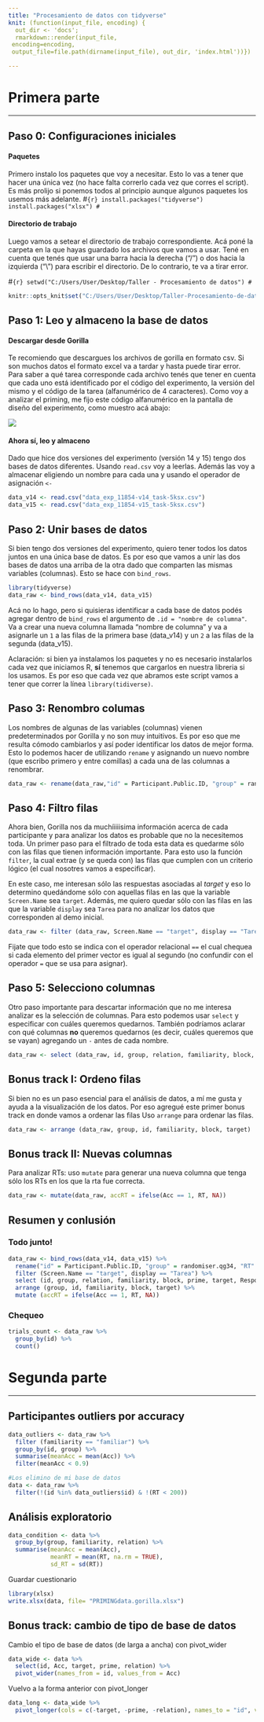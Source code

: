 ```yaml
---
title: "Procesamiento de datos con tidyverse"
knit: (function(input_file, encoding) {
  out_dir <- 'docs';
  rmarkdown::render(input_file,
 encoding=encoding,
 output_file=file.path(dirname(input_file), out_dir, 'index.html'))})

---
```

# **Primera parte** 

----------------

## **Paso 0: Configuraciones iniciales**  

#### **Paquetes**
Primero instalo los paquetes que voy a necesitar. Esto lo vas a tener que hacer una única vez (no hace falta correrlo cada vez que corres el script). Es más prolijo si ponemos todos al principio aunque algunos paquetes los usemos más adelante. 
#```{r}
install.packages("tidyverse")
install.packages("xlsx")
#```

#### **Directorio de trabajo**
Luego vamos a setear el directorio de trabajo correspondiente. Acá poné la carpeta en la que hayas guardado los archivos que vamos a usar. Tené en cuenta que tenés que usar una barra hacia la derecha ("/") o dos hacia la izquierda ("\\") para escribir el directorio. De lo contrario, te va a tirar error.  

#```{r}
setwd("C:/Users/User/Desktop/Taller - Procesamiento de datos")
#```


```r
knitr::opts_knit$set("C:/Users/User/Desktop/Taller-Procesamiento-de-datos")
```



## **Paso 1: Leo y almaceno la base de datos** 

#### **Descargar desde Gorilla**
Te recomiendo que descargues los archivos de gorilla en formato csv. Si son muchos datos el formato excel va a tardar y hasta puede tirar error. Para saber a qué tarea corresponde cada archivo tenés que tener en cuenta que cada uno está identificado por el código del experimento, la versión del mismo y el código de la tarea (alfanumérico de 4 caracteres). Como voy a analizar el priming, me fijo este código alfanumérico en la pantalla de diseño del experimento, como muestro acá abajo: 

![](Archivos_gorilla.png)

#### **Ahora sí, leo y almaceno**
Dado que hice dos versiones del experimento (versión 14 y 15) tengo dos bases de datos diferentes. Usando `read.csv` voy a leerlas. Además las voy a almacenar eligiendo un nombre para cada una y usando el operador de asignación `<-`
```r
data_v14 <- read.csv("data_exp_11854-v14_task-5ksx.csv")
data_v15 <- read.csv("data_exp_11854-v15_task-5ksx.csv")
```


## **Paso 2: Unir bases de datos**

Si bien tengo dos versiones del experimento, quiero tener todos los datos juntos en una única base de datos. Es por eso que vamos a unir las dos bases de datos una arriba de la otra dado que comparten las mismas variables (columnas). Esto se hace con `bind_rows`. 
```r
library(tidyverse)
data_raw <- bind_rows(data_v14, data_v15)
```
Acá no lo hago, pero si quisieras identificar a cada base de datos podés agregar dentro de `bind_rows` el argumento de `.id = "nombre de columna"`. Va a crear una nueva columna llamada "nombre de columna" y va a asignarle un `1` a las filas de la primera base (data_v14) y un `2` a las filas de la segunda (data_v15). 

Aclaración: si bien ya instalamos los paquetes y no es necesario instalarlos cada vez que iniciamos R, **sí** tenemos que cargarlos en nuestra libreria si los usamos. Es por eso que cada vez que abramos este script vamos a tener que correr la línea `library(tidiverse)`.  

## **Paso 3: Renombro columas**

Los nombres de algunas de las variables (columnas) vienen predeterminados por Gorilla y no son muy intuitivos. Es por eso que me resulta cómodo cambiarlos y así poder identificar los datos de mejor forma. Esto lo podemos hacer de utilizando `rename` y asignando un nuevo nombre (que escribo primero y entre comillas) a cada una de las columnas a renombrar. 
```r
data_raw <- rename(data_raw,"id" = Participant.Public.ID, "group" = randomiser.qg34, "RT" = Reaction.Time, "Acc" = Correct, "relation" = primeType, "familiarity" = trialType, "block" = 	block_testingSR) 
```

## **Paso 4: Filtro filas** 

Ahora bien, Gorilla nos da muchíiiiisima información acerca de cada participante y para analizar los datos es probable que no la necesitemos toda. Un primer paso para el filtrado de toda esta data es quedarme sólo con las filas que tienen información importante. Para esto uso la función `filter`, la cual extrae (y se queda con) las filas que cumplen con un criterio lógico (el cual nosotres vamos a especificar).

En este caso, me interesan sólo las respuestas asociadas al *target* y eso lo determino quedándome sólo con aquellas filas en las que la variable `Screen.Name` sea `target`. Además, me quiero quedar sólo con las filas en las que la variable `display` sea `Tarea` para no analizar los datos  que corresponden al demo inicial.  
```r
data_raw <- filter (data_raw, Screen.Name == "target", display == "Tarea") 
```

Fijate que todo esto se indica con el operador relacional `==` el cual chequea si cada elemento del primer vector es igual al segundo (no confundir con el operador `=` que se usa para asignar).  



## **Paso 5: Selecciono columnas**
Otro paso importante para descartar información que no me interesa analizar es la selección de columnas. Para esto podemos usar `select` y especificar con cuáles queremos quedarnos. También podríamos aclarar con qué columnas **no** queremos quedarnos (es decir, cuáles queremos que se vayan) agregando un `-` antes de cada nombre. 
```r
data_raw <- select (data_raw, id, group, relation, familiarity, block, prime, target, Response, Acc, RT) 
```

## **Bonus track I: Ordeno filas**
Si bien no es un paso esencial para el análisis de datos, a mí me gusta y ayuda a la visualización de los datos. Por eso agregué este primer bonus track en donde vamos a ordenar las filas Uso `arrange` para ordenar las filas.  
```r
data_raw <- arrange (data_raw, group, id, familiarity, block, target)
```

## **Bonus track II: Nuevas columnas** 
Para analizar RTs: uso `mutate` para generar una nueva columna que tenga sólo los RTs en los que la rta fue correcta. 

```r
data_raw <- mutate(data_raw, accRT = ifelse(Acc == 1, RT, NA))
```

## **Resumen y conlusión**
### **Todo junto!**
```r
data_raw <- bind_rows(data_v14, data_v15) %>% 
  rename("id" = Participant.Public.ID, "group" = randomiser.qg34, "RT" = Reaction.Time, "Acc" = Correct, "relation" = primeType, "familiarity" = trialType, "block" = 	block_testingSR) %>% 
  filter (Screen.Name == "target", display == "Tarea") %>% 
  select (id, group, relation, familiarity, block, prime, target, Response, Acc, RT) %>% 
  arrange (group, id, familiarity, block, target) %>% 
  mutate (accRT = ifelse(Acc == 1, RT, NA))
```


### **Chequeo**
```r
trials_count <- data_raw %>% 
  group_by(id) %>% 
  count()
```


# **Segunda parte**

---------------------------------------------------------------------------------

## **Participantes outliers por accuracy**
```r
data_outliers <- data_raw %>%
  filter (familiarity == "familiar") %>% 
  group_by(id, group) %>% 
  summarise(meanAcc = mean(Acc)) %>% 
  filter(meanAcc < 0.9)

#Los elimino de mi base de datos
data <- data_raw %>% 
  filter(!(id %in% data_outliers$id) & !(RT < 200))
```

  

## **Análisis exploratorio**

```r
data_condition <- data %>% 
  group_by(group, familiarity, relation) %>% 
  summarise(meanAcc = mean(Acc), 
            meanRT = mean(RT, na.rm = TRUE),
            sd_RT = sd(RT))
```


Guardar cuestionario
```r
library(xlsx)
write.xlsx(data, file= "PRIMINGdata.gorilla.xlsx")
```

## **Bonus track: cambio de tipo de base de datos**
Cambio el tipo de base de datos (de larga a ancha) con pivot_wider 

```r
data_wide <- data %>% 
  select(id, Acc, target, prime, relation) %>% 
  pivot_wider(names_from = id, values_from = Acc)
```

Vuelvo a la forma anterior con pivot_longer

```r
data_long <- data_wide %>% 
  pivot_longer(cols = c(-target, -prime, -relation), names_to = "id", values_to = "Acc")
```


